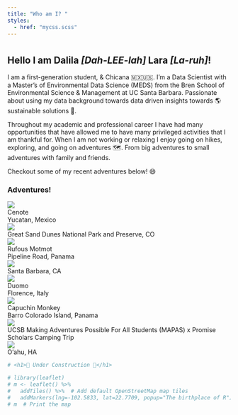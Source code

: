 ```yaml
---
title: "Who am I? "
styles:
  - href: "mycss.scss"
---
```


# 

## Hello I am Dalila <i>\[Dah-LEE-lah\]</i> Lara <i>\[La-ruh\]</i>!

I am a first-generation student, & Chicana 🇲🇽🇺🇸. I'm a Data Scientist with a Master's of Environmental Data Science (MEDS) from the Bren School of Environmental Science & Management at UC Santa Barbara. Passionate about using my data background towards data driven insights towards 🌎 sustainable solutions 🍃.

Throughout my academic and professional career I have had many opportunities that have allowed me to have many privileged activities that I am thankful for. When I am not working or relaxing I enjoy going on hikes, exploring, and going on adventures 🗺️. From big adventures to small adventures with family and friends.

Checkout some of my recent adventures below! 😄\

### Adventures!

```{=html}
<html>

<head>
  <meta charset="UTF-8">
  <meta http-equiv="X-UA-Compatible" content="IE=edge">
  <meta name="viewport" content="width=device-width, initial-scale=1.0">
  <title>Document</title>
  <link rel="stylesheet" href="styles.css">
</head>


<body>
  <div class="grid">
    
    
    <div class="img-wrapper">
      <img class="blur" src="pics/IMG_2338.jpg">
      <div class="content fade">Cenote <br> Yucatan, Mexico </div>
    </div>
    <div class="img-wrapper">
      <img class="blur" src="pics/CO.png">
      <div class="content slide-up">Great Sand Dunes National Park and Preserve, CO</div>
    </div>
  
    
    <div class="img-wrapper">
      <img class="blur" src="pics/IMG_2340.jpg">
      <div class="content slide-left">Rufous Motmot <br> Pipeline Road, Panama</div>
    </div>
    <div class="img-wrapper">
      <img class="blur" src="pics/IMG_2331.png">
      <div class="content slide-right">Santa Barbara, CA</div>
    </div>
    
    
    <div class="img-wrapper">
      <img class="blur" src="pics/IMG_2329.jpg">
      <div class="content slide-up">Duomo <br> Florence, Italy</div>
    </div>
    <div class="img-wrapper">
      <img class="blur" src="pics/IMG_2339.jpg">
      <div class="content slide-down">Capuchin Monkey <br> Barro Colorado Island, Panama </div>
    </div>
    
    
    <div class="img-wrapper">
      <img class="zoom blur" src="pics/IMG_2333.jpg">
      <div class="content fade"> UCSB Making Adventures Possible For All Students (MAPAS) x Promise Scholars Camping Trip </div>
    </div>
    <div class="img-wrapper">
      <img class="blur" src="pics/HA.png">
      <div class="content slide-down">O‘ahu, HA</div>
    </div>
    
    
  </div>
</body>

</html>
```

```r
# <h1>🚧 Under Construction 🚧</h1>

# library(leaflet)
# m <- leaflet() %>%
#   addTiles() %>%  # Add default OpenStreetMap map tiles
#   addMarkers(lng=-102.5833, lat=22.7709, popup="The birthplace of R")
# m  # Print the map
```
